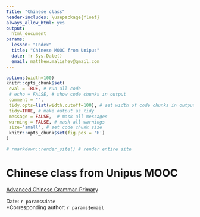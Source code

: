 ```yaml
---
Title: "Chinese class"    
header-includes: \usepackage{float}
always_allow_html: yes
output:
  html_document 
params: 
  lesson: "Index"
  title: "Chinese MOOC from Unipus" 
  date: !r Sys.Date()
  email: matthew.malishev@gmail.com 
---
```


<!-- ---------------------------------------------------------------- -->
<!-- ----------------------- rmd settings --------------------------- -->
<!-- ---------------------------------------------------------------- -->

<!-- rmd settings -->
```r
options(width=100)
knitr::opts_chunk$set(
 eval = TRUE, # run all code
 # echo = FALSE, # show code chunks in output 
 comment = "",
 tidy.opts=list(width.cutoff=100), # set width of code chunks in output
 tidy=TRUE, # make output as tidy
 message = FALSE,  # mask all messages
 warning = FALSE, # mask all warnings 
 size="small", # set code chunk size
 knitr::opts_chunk$set(fig.pos = 'H')
)

# rmarkdown::render_site() # render entire site
```

# Chinese class from Unipus MOOC  
[Advanced Chinese Grammar-Primary](https://moocs.unipus.cn/my/course/373)    

\newpage   

Date: `r params$date`  
*Corresponding author: `r params$email`  
\  




  
